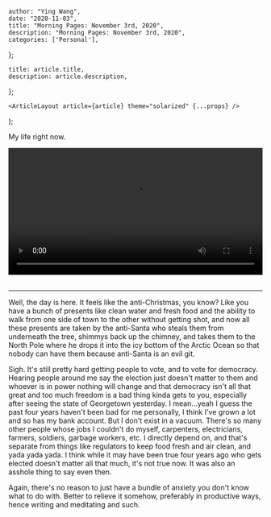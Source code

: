 

    author: "Ying Wang",
    date: "2020-11-03",
    title: "Morning Pages: November 3rd, 2020",
    description: "Morning Pages: November 3rd, 2020",
    categories: ['Personal'],
};

    title: article.title,
    description: article.description,
};

    <ArticleLayout article={article} theme="solarized" {...props} />
);


My life right now.

<!-- https://stackoverflow.com/a/26276254 -->

<video style="width: 100%; width: -moz-available; width: -webkit-fill-available;
    width: fill-available; max-width: 100%;" controls> <source
    src="/video/general/covid.mp4" type="video/mp4"> Your browser does not
support HTML5 video. </video> <br/> <br/>

---

Well, the day is here. It feels like the anti-Christmas, you know? Like you have
a bunch of presents like clean water and fresh food and the ability to walk from
one side of town to the other without getting shot, and now all these presents
are taken by the anti-Santa who steals them from underneath the tree, shimmys
back up the chimney, and takes them to the North Pole where he drops it into the
icy bottom of the Arctic Ocean so that nobody can have them because anti-Santa
is an evil git.

Sigh. It's still pretty hard getting people to vote, and to vote for democracy.
Hearing people around me say the election just doesn't matter to them and
whoever is in power nothing will change and that democracy isn't all that great
and too much freedom is a bad thing kinda gets to you, especially after seeing
the state of Georgetown yesterday. I mean...yeah I guess the past four years
haven't been bad for me personally, I think I've grown a lot and so has my bank
account. But I don't exist in a vacuum. There's so many other people whose jobs
I couldn't do myself, carpenters, electricians, farmers, soldiers, garbage
workers, etc. I directly depend on, and that's separate from things like
regulators to keep food fresh and air clean, and yada yada yada. I think while
it may have been true four years ago who gets elected doesn't matter all that
much, it's not true now. It was also an asshole thing to say even then.

Again, there's no reason to just have a bundle of anxiety you don't know what to
do with. Better to relieve it somehow, preferably in productive ways, hence
writing and meditating and such.

